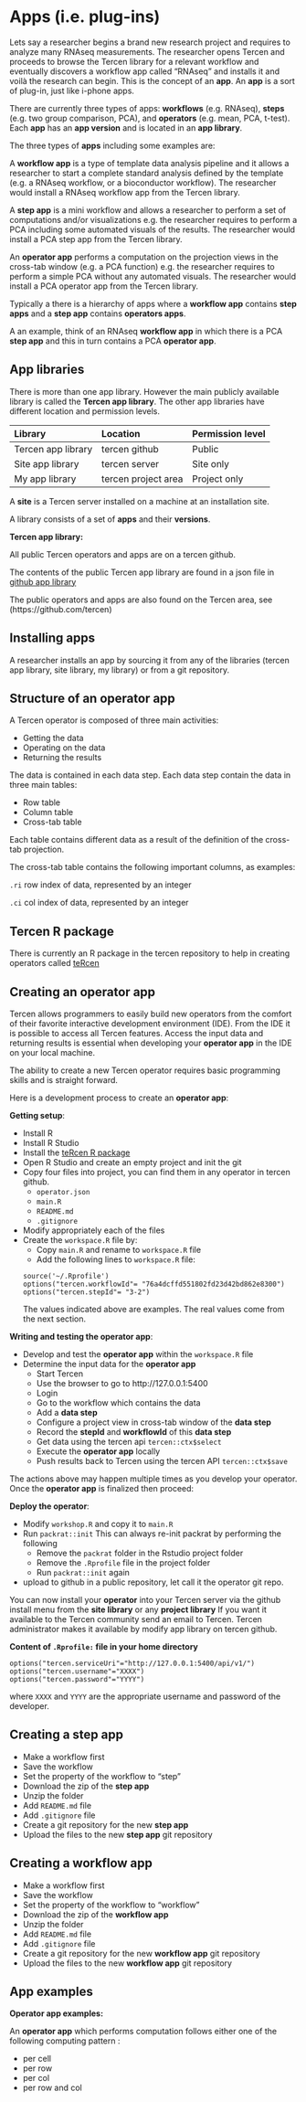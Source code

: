 # Apps (i.e. plug-ins) {#apps}
Lets say a researcher begins a brand new research project and requires to analyze many RNAseq measurements. The researcher opens Tercen and proceeds to browse the Tercen library for a relevant workflow and eventually discovers a workflow app called "RNAseq" and installs it and voilà the research can begin. This is the concept of an __app__. An __app__ is a sort of plug-in, just like i-phone apps.

There are currently three types of apps: __workflows__ (e.g. RNAseq), __steps__ (e.g. two group comparison, PCA), and __operators__ (e.g. mean, PCA, t-test). Each __app__ has an __app version__ and is located in an __app library__. 

The three types of __apps__ including some examples are:

A __workflow app__ is a type of template data analysis pipeline and it allows a researcher to start a complete standard analysis defined by the template (e.g. a RNAseq workflow, or a bioconductor workflow). The researcher would install a RNAseq workflow app from the Tercen library.

A __step app__ is a mini workflow and allows a researcher to perform a set of computations and/or visualizations e.g. the researcher requires to perform a PCA including some automated visuals of the results. The researcher would install a PCA step app from the Tercen library.

An __operator app__ performs a computation on the projection views in the cross-tab window (e.g. a PCA function) e.g. the researcher requires to perform a simple PCA without any automated visuals. The researcher would install a PCA operator app from the Tercen library.

Typically a there is a hierarchy of apps where a __workflow app__ contains __step apps__ and a __step app__ contains __operators apps__.

A an example, think of an RNAseq __workflow app__ in which there is a PCA __step app__ and this in turn contains a PCA __operator app__.


## App libraries {-}

There is more than one app library. However the main publicly available library is called the __Tercen app library__. The other app libraries have different location and permission levels.

Library  | Location|Permission level |
:-----   | :------- |:------- |
Tercen app library | tercen github| Public |
Site app library   | tercen server| Site only|
My app library     | tercen project area | Project only |
 

A __site__ is a Tercen server installed on a machine at an installation  site.

A library consists of a set of __apps__ and their __versions__.

__Tercen app library:__

All public Tercen operators and apps are on a tercen github. 

The contents of the public Tercen app library are found in a json file in [github app library](https://github.com/tercen/app-library)

The public operators and apps are also found on the Tercen area, see (https://github.com/tercen)

## Installing apps {-}

A researcher installs an app by sourcing it from any of the libraries (tercen app library, site library, my library) or from a git repository.


## Structure of an operator app {-}
A Tercen operator is composed of three main activities:

* Getting the data
* Operating on the data
* Returning the results

The data is contained in each data step. Each data step contain the data in 
three main tables:

* Row table
* Column table
* Cross-tab table

Each table contains different data as a result of the definition of the cross-tab projection.

The cross-tab table contains the following important columns, as examples:

``.ri``  row index of data, represented by an integer

``.ci``  col index of data, represented by an integer


## Tercen R package {-}
There is currently an R package in the tercen repository to help in creating operators called [teRcen](https://github.com/tercen/teRcen) 

## Creating an operator app {-}
Tercen allows programmers to easily build new operators from the comfort of their favorite interactive development environment (IDE). From the IDE it is possible to access all Tercen features. Access the input data and returning results is essential when developing your __operator app__ in the IDE on your local machine.  

The ability to create a new Tercen operator requires basic programming skills and is straight forward.

Here is a development process to create an __operator app__:

__Getting setup__:

* Install R
* Install R Studio
* Install the [teRcen R package](https://github.com/tercen/teRcen)
* Open R Studio and create an empty project and init the git
* Copy four files into project, you can find them in any operator in tercen github.
    + `operator.json`
    + `main.R`
    + `README.md`
    + `.gitignore`
* Modify appropriately each of the files 
* Create  the `workspace.R` file by:
    + Copy `main.R` and rename to `workspace.R` file
    + Add the following lines to `workspace.R` file:
```
source('~/.Rprofile')
options("tercen.workflowId"= "76a4dcffd551802fd23d42bd862e8300")
options("tercen.stepId"= "3-2")
```
The values indicated above are examples. The real values come from the next section.

__Writing and testing the operator app__:

* Develop and test the __operator app__ within the `workspace.R` file
* Determine the input data for the __operator app__
    + Start Tercen
    + Use the browser to go to http://127.0.0.1:5400
    + Login
    + Go to the workflow which contains the data
    + Add a __data step__
    + Configure a project view in cross-tab window of the __data step__
    + Record the __stepId__ and __workflowId__ of this __data step__
    + Get data using the tercen api `tercen::ctx$select`
    + Execute the __operator app__ locally 
    + Push results back to Tercen using the tercen API `tercen::ctx$save`
  
The actions above may happen multiple times as you develop your operator. Once the __operator app__ is finalized then proceed:

__Deploy the operator__:

* Modify `workshop.R` and copy it to `main.R` 
* Run `packrat::init`
This can always re-init packrat by performing the following
    + Remove the `packrat` folder in the Rstudio project folder
    + Remove the `.Rprofile` file in the project folder
    + Run `packrat::init` again
* upload to github in a public repository, let call it the operator git repo.

You can now install your __operator__  into your Tercen server via the github install menu from the __site library__ or any __project library__ 
If you want it available to the Tercen community send an email to Tercen.
Tercen administrator makes it available by modify app library on tercen github.

__Content of `.Rprofile:` file in your home directory__ 
```
options("tercen.serviceUri"="http://127.0.0.1:5400/api/v1/")
options("tercen.username"="XXXX")
options("tercen.password"="YYYY")
```
where `XXXX` and `YYYY` are the appropriate username and password of the developer.

## Creating a step app {-}
* Make a workflow first
* Save the workflow
* Set the property of the workflow to “step”
* Download the zip of the __step app__
* Unzip the folder
* Add `README.md` file
* Add `.gitignore` file
* Create a git repository for the new __step app__
* Upload the files to the new __step app__ git repository


## Creating a workflow app {-}
* Make a workflow first
* Save the workflow
* Set the property of the workflow to "workflow"
* Download the zip of the  __workflow app__
* Unzip the folder
* Add `README.md` file
* Add `.gitignore` file
* Create a git repository for the new __workflow app__ git repository
* Upload the files to the new __workflow app__ git repository

## App examples {-}

__Operator app examples:__

An __operator app__ which performs computation follows either one of the following computing pattern :

* per cell
* per row
* per col
* per row and col


